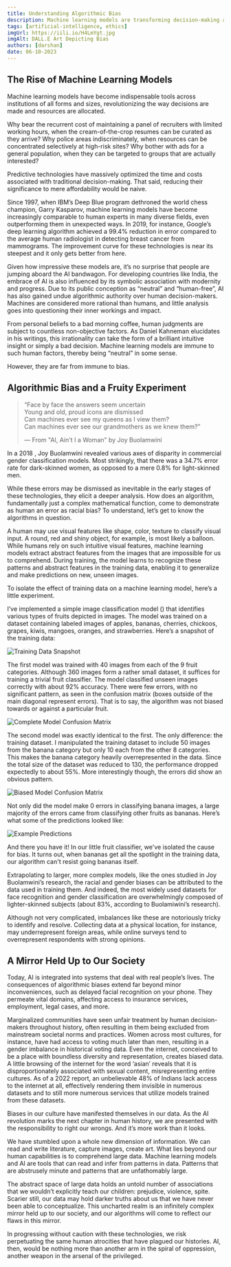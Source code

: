 ```yaml
---
title: Understanding Algorithmic Bias
description: Machine learning models are transforming decision-making and resource allocation. How can these algorithms, essentially complex mathematical functions, exhibit as human an error as racial bias? Data has evolved into an intricate mirror that reflects the complexities of our society, compelling us to confront the ethical challenges posed by algorithmic decision-making.
tags: [artificial-intelligence, ethics]
imgUrl: https://iili.io/H4LmYgt.jpg
imgAlt: DALL.E Art Depicting Bias
authors: [darshan]
date: 06-10-2023
---
```


## The Rise of Machine Learning Models

Machine learning models have become indispensable tools across institutions of all forms and sizes, revolutionizing the way decisions are made and resources are allocated. 

Why bear the recurrent cost of maintaining a panel of recruiters with limited working hours, when the cream-of-the-crop resumes can be curated as they arrive? Why police areas indiscriminately, when resources can be concentrated selectively at high-risk sites? Why bother with ads for a general population, when they can be targeted to groups that are actually interested?

Predictive technologies have massively optimized the time and costs associated with traditional decision-making. That said, reducing their significance to mere affordability would be naive.

Since 1997, when IBM’s Deep Blue program dethroned the world chess champion, Garry Kasparov, machine learning models have become increasingly comparable to human experts in many diverse fields, even outperforming them in unexpected ways. In 2019, for instance, Google’s deep learning algorithm achieved a 99.4% reduction in error compared to the average human radiologist in detecting breast cancer from mammograms. The improvement curve for these technologies is near its steepest and it only gets better from here.

Given how impressive these models are, it’s no surprise that people are jumping aboard the AI bandwagon. For developing countries like India, the embrace of AI is also influenced by its symbolic association with modernity and progress. Due to its public conception as “neutral” and “human-free”, AI has also gained undue algorithmic authority over human decision-makers. Machines are considered more rational than humans, and little analysis goes into questioning their inner workings and impact.

From personal beliefs to a bad morning coffee, human judgments are subject to countless non-objective factors. As Daniel Kahneman elucidates in his writings, this irrationality can take the form of a brilliant intuitive insight or simply a bad decision. Machine learning models are immune to such human factors, thereby being “neutral” in some sense.

However, they are far from immune to bias.

## Algorithmic Bias and a Fruity Experiment

> “Face by face the answers seem uncertain  
> Young and old, proud icons are dismissed  
> Can machines ever see my queens as I view them?  
> Can machines ever see our grandmothers as we knew them?”
>
> — From "AI, Ain't I a Woman" by Joy Buolamwini

In a 2018 <ExternalLink text="research" url="https://proceedings.mlr.press/v81/buolamwini18a/buolamwini18a.pdf" />, Joy Buolamwini revealed various axes of disparity in commercial gender classification models. Most strikingly, that there was a 34.7% error rate for dark-skinned women, as opposed to a mere 0.8% for light-skinned men.

While these errors may be dismissed as inevitable in the early stages of these technologies, they elicit a deeper analysis. How does an algorithm, fundamentally just a complex mathematical function, come to demonstrate as human an error as racial bias? To understand, let’s get to know the algorithms in question.

A human may use visual features like shape, color, texture to classify visual input. A round, red and shiny object, for example, is most likely a balloon. While humans rely on such intuitive visual features, machine learning models extract abstract features from the images that are impossible for us to comprehend. During training, the model learns to recognize these patterns and abstract features in the training data, enabling it to generalize and make predictions on new, unseen images.

To isolate the effect of training data on a machine learning model, here’s a little experiment.

I’ve implemented a simple image classification model (<ExternalLink text="GitHub" url="https://github.com/shan-shan-dar/fruity-algorithmic-bias-demonstration" />) that identifies various types of fruits depicted in images. The model was trained on a dataset containing labeled images of apples, bananas, cherries, chickoos, grapes, kiwis, mangoes, oranges, and strawberries. Here’s a snapshot of the training data:

![Training Data Snapshot](https://iili.io/H4LCOuV.png "Training Data Snapshot")

The first model was trained with 40 images from each of the 9  fruit categories. Although 360 images form a rather small dataset, it suffices for training a trivial fruit classifier. The model classified unseen images correctly with about 92% accuracy. There were few errors, with no significant pattern, as seen in the confusion matrix (boxes outside of the main diagonal represent errors). That is to say, the algorithm was not biased towards or against a particular fruit.

![Complete Model Confusion Matrix](https://iili.io/H4LCwyQ.png "Complete Model Confusion Matrix")

The second model was exactly identical to the first. The only difference: the training dataset. I manipulated the training dataset to include 50 images from the banana category but only 10 each from the other 8 categories. This makes the banana category heavily overrepresented in the data. Since the total size of the dataset was reduced to 130, the performance dropped expectedly to about 55%. More interestingly though, the errors did show an obvious pattern.

![Biased Model Confusion Matrix](https://iili.io/H4LCj8x.png "Biased Model Confusion Matrix")

Not only did the model make 0 errors in classifying banana images, a large majority of the errors came from classifying other fruits as bananas. Here’s what some of the predictions looked like:

![Example Predictions](https://iili.io/H4LCewB.png "Example Predictions")

And there you have it! In our little fruit classifier, we've isolated the cause for bias. It turns out, when bananas get all the spotlight in the training data, our algorithm can't resist going bananas itself.

Extrapolating to larger, more complex models, like the ones studied in Joy Buolamwini’s research, the racial and gender biases can be attributed to the data used in training them. And indeed, the most widely used datasets for face recognition and gender classification are overwhelmingly composed of lighter-skinned subjects (about 83%, according to Buolamiwini’s research).

Although not very complicated, imbalances like these are notoriously tricky to identify and resolve. Collecting data at a physical location, for instance, may underrepresent foreign areas, while online surveys tend to overrepresent respondents with strong opinions.

## A Mirror Held Up to Our Society

Today, AI is integrated into systems that deal with real people’s lives. The consequences of algorithmic biases extend far beyond minor inconveniences, such as delayed facial recognition on your phone. They permeate vital domains, affecting access to insurance services, employment, legal cases, and more.

Marginalized communities have seen unfair treatment by human decision-makers throughout history, often resulting in them being excluded from mainstream societal norms and practices. Women across most cultures, for instance, have had access to voting much later than men, resulting in a gender imbalance in historical voting data. Even the internet, conceived to be a place with boundless diversity and representation, creates biased data. A little browsing of the internet for the word ‘asian’ reveals that it is disproportionately associated with sexual content, misrepresenting entire cultures. As of a 2022 report, an unbelievable 48% of Indians lack access to the internet at all, effectively rendering them invisible in numerous datasets and to still more numerous services that utilize models trained from these datasets.

Biases in our culture have manifested themselves in our data. As the AI revolution marks the next chapter in human history, we are presented with the responsibility to right our wrongs. And it’s more work than it looks.

We have stumbled upon a whole new dimension of information. We can read and write literature, capture images, create art. What lies beyond our human capabilities is to comprehend large data. Machine learning models and AI are tools that can read and infer from patterns in data. Patterns that are abstrusely minute and patterns that are unfathomably large.

The abstract space of large data holds an untold number of associations that we wouldn’t explicitly teach our children: prejudice, violence, spite. Scarier still, our data may hold darker truths about us that we have never been able to conceptualize. This uncharted realm is an infinitely complex mirror held up to our society, and our algorithms will come to reflect our flaws in this mirror.

In progressing without caution with these technologies, we risk perpetuating the same human atrocities that have plagued our histories. AI, then, would be nothing more than another arm in the spiral of oppression, another weapon in the arsenal of the privileged.